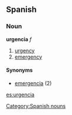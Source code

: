 == Spanish ==
=== Noun ===
'''urgencia''' ''f''
# [[urgency]]
# [[emergency]]

==== Synonyms ====
*[[emergencia]] (2)
[[Category:Spanish nouns]]

[[es:urgencia]]